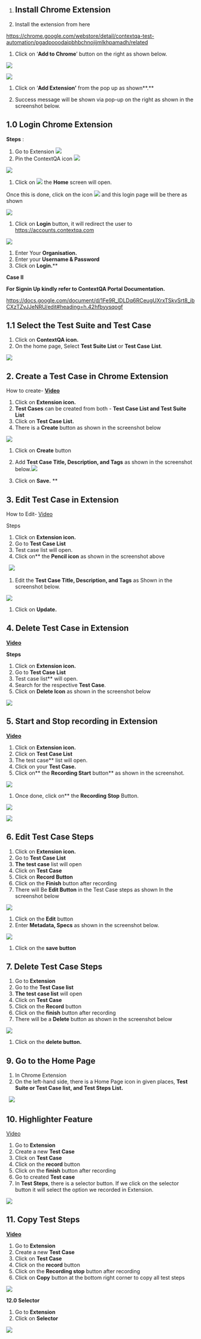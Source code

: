 ﻿---
sidebar_position: 2
---

## <a name="_uauw3rc66kcg"></a>

1. ## <a name="_an26nhkkvj2j"></a>**Install Chrome Extension** 

1. Install the extension from here

<https://chrome.google.com/webstore/detail/contextqa-test-automation/pgadpooodaipbhbchnojijmlkhpamadh/related>


1. Click on ‘**Add to Chrome**’ button on the right as shown below.

![](image/Aspose.Words.9000e06e-963b-46be-882f-1533ab85ee10.001.png)

![](image/Aspose.Words.9000e06e-963b-46be-882f-1533ab85ee10.002.png)



1. Click on ‘**Add Extension’** from the pop up as shown**.**


1. Success message will be shown via pop-up on the right as shown in the screenshot below.


## <a name="_gxbvc965hl1b"></a>**1.0 Login Chrome Extension** 

**Steps** : 

1. Go to Extension ![](image/Aspose.Words.9000e06e-963b-46be-882f-1533ab85ee10.003.png)
1. Pin the ContextQA icon ![](image/Aspose.Words.9000e06e-963b-46be-882f-1533ab85ee10.004.png)

![](image/Aspose.Words.9000e06e-963b-46be-882f-1533ab85ee10.005.png)

1. Click on   ![](image/Aspose.Words.9000e06e-963b-46be-882f-1533ab85ee10.006.png)     the **Home** screen will open.

Once this is done, click on the icon  ![](image/Aspose.Words.9000e06e-963b-46be-882f-1533ab85ee10.006.png) and this login page will be there as shown

![](image/Aspose.Words.9000e06e-963b-46be-882f-1533ab85ee10.007.png)

1. Click on **Login**  button, it will redirect the user to <https://accounts.contextqa.com>

![](image/Aspose.Words.9000e06e-963b-46be-882f-1533ab85ee10.008.png)

1. Enter Your **Organisation.**
1. Enter your **Username & Password** 
1. Click on **Login.****  

**Case II**

**For Signin Up kindly refer to ContextQA Portal Documentation.**

<https://docs.google.com/document/d/1Fe9R_lDLDq6RCeugUXrxTSkvSrt8_ibCXzTZvJJeNRU/edit#heading=h.42hfbyysqogf>


## <a name="_fd85jzqzcbkj"></a>**1.1 Select the Test Suite and Test Case**

1. Click on **ContextQA icon.**
1. On the home page, Select **Test Suite List** or **Test Case** **List**.

![](image/Aspose.Words.9000e06e-963b-46be-882f-1533ab85ee10.009.png)


## <a name="_2dighsv0pwkn"></a>**2. Create a Test Case in Chrome Extension**  
How to create- [**Video**](https://www.youtube.com/watch?v=01eY1n4bZUA&list=PLfRq0FuuqhRkB4nAD6NYbmzSYoi0yA8OG&index=2)

1. Click on **Extension icon.** 
1. **Test Cases** can be created from both - **Test Case List and Test Suite List** 
1. Click on **Test Case List.** 
1. There is a **Create** button as shown in the screenshot below 

![](image/Aspose.Words.9000e06e-963b-46be-882f-1533ab85ee10.010.png)


1. Click on **Create** button 
1. Add **Test Case Title, Description, and Tags** as shown in the screenshot below.![](image/Aspose.Words.9000e06e-963b-46be-882f-1533ab85ee10.011.png)

1. Click on **Save.**
**


## <a name="_z2jyt0fhgp28"></a>**3. Edit Test Case in Extension** 
How to Edit- [Video](https://www.youtube.com/watch?v=GTvMP-7LXfs&list=PLfRq0FuuqhRkB4nAD6NYbmzSYoi0yA8OG&index=10)

Steps

1. Click on **Extension icon.**  
1. Go to **Test Case List**
1. Test case list will open.
1. Click on** the **Pencil icon** as shown in the screenshot above

` `![](image/Aspose.Words.9000e06e-963b-46be-882f-1533ab85ee10.012.png)

1. Edit the **Test Case Title, Description, and Tags** as Shown in the screenshot below.

![](image/Aspose.Words.9000e06e-963b-46be-882f-1533ab85ee10.013.png)

1. Click on **Update.** 



## <a name="_bs3ribl05iga"></a>**4. Delete Test Case in Extension** 
[**Video** ](https://www.youtube.com/watch?v=6ihdpNnEuT8&list=PLfRq0FuuqhRkB4nAD6NYbmzSYoi0yA8OG&index=11)

**Steps**

1. Click on **Extension icon.**  
1. Go to **Test Case List**
1. Test case list** will open.
1. Search for the respective **Test Case**.
1. Click on **Delete Icon** as shown in the screenshot below

![](image/Aspose.Words.9000e06e-963b-46be-882f-1533ab85ee10.014.png)


## <a name="_h89tu326yokx"></a>5. **Start and Stop recording in Extension** 
[**Video**](https://www.youtube.com/watch?v=vJPo1xnzNOw&list=PLfRq0FuuqhRkB4nAD6NYbmzSYoi0yA8OG&index=4)


1. Click on **Extension icon.** 
1. Click on **Test Case List**
1. The test case** list will open.
1. Click on your **Test Case.** 
1. Click on** the **Recording Start** button** as shown in the screenshot.

![](image/Aspose.Words.9000e06e-963b-46be-882f-1533ab85ee10.015.png)

1. Once done, click on** the **Recording Stop** Button.

![](image/Aspose.Words.9000e06e-963b-46be-882f-1533ab85ee10.016.png)

![](image/Aspose.Words.9000e06e-963b-46be-882f-1533ab85ee10.017.png)

## <a name="_ht5l9l7iu3l1"></a>6. **Edit Test Case Steps** 

1. Click on **Extension icon.** 
1. Go to **Test Case List**
1. **The test case** list will open 
1. Click on **Test Case** 
1. Click on **Record Button** 
1. Click on the **Finish** button after recording 
1. There will Be **Edit Button** in the Test Case steps as shown In the screenshot below 

![](image/Aspose.Words.9000e06e-963b-46be-882f-1533ab85ee10.018.png)

1. Click on the **Edit** button 
1. Enter **Metadata, Specs** as shown in the screenshot below.

![](image/Aspose.Words.9000e06e-963b-46be-882f-1533ab85ee10.019.png)

1. Click on the **save button** 

## <a name="_arecn6bel5w8"></a>**7. Delete Test Case Steps** 


1. Go to **Extension** 
1. Go to the **Test Case list**
1. **The test case list** will open
1. Click on **Test Case** 
1. Click on the **Record** button 
1. Click on the **finish** button after recording 
1. There will be a **Delete** button as shown in the screenshot below 

![](image/Aspose.Words.9000e06e-963b-46be-882f-1533ab85ee10.020.png)

1. Click on the **delete button.** 



## <a name="_2frn6o6ytgu5"></a>9. **Go to the Home Page** 

1. In Chrome Extension
1. On the left-hand side, there is a Home Page icon in given places, **Test Suite or Test Case list, and Test Steps List.**

` `**![](image/Aspose.Words.9000e06e-963b-46be-882f-1533ab85ee10.021.png)**






## <a name="_tdc07vuhjc6i"></a>10. **Highlighter Feature**

[Video](https://www.youtube.com/watch?v=N9I_dhvI7Xk&list=PLfRq0FuuqhRkB4nAD6NYbmzSYoi0yA8OG&index=17)

1. Go to **Extension** 
1. Create a new **Test Case**
1. Click on **Test Case** 
1. Click on the **record** button 
1. Click on the **finish** button after recording 
1. Go to created **Test case** 
1. In **Test Steps**, there is a selector button. If we click on the selector button it will select the option we recorded in Extension. 

![](image/Aspose.Words.9000e06e-963b-46be-882f-1533ab85ee10.022.png)

## <a name="_wa77sser5hbr"></a>
## <a name="_za5zoj17npo"></a>**11. Copy Test Steps**
[**Video**](https://www.youtube.com/watch?v=VEAAcP9T0mE&list=PLfRq0FuuqhRkB4nAD6NYbmzSYoi0yA8OG&index=15)

1. Go to **Extension** 
1. Create a new **Test Case**
1. Click on **Test Case** 
1. Click on the **record** button 
1. Click on the **Recording stop** button after recording
1. Click on **Copy** button at the bottom right corner to copy all test steps

![](image/Aspose.Words.9000e06e-963b-46be-882f-1533ab85ee10.023.png)

**12.0 Selector** 


1. Go to **Extension** 
1. Click on **Selector** 

![](image/Aspose.Words.9000e06e-963b-46be-882f-1533ab85ee10.024.png)

